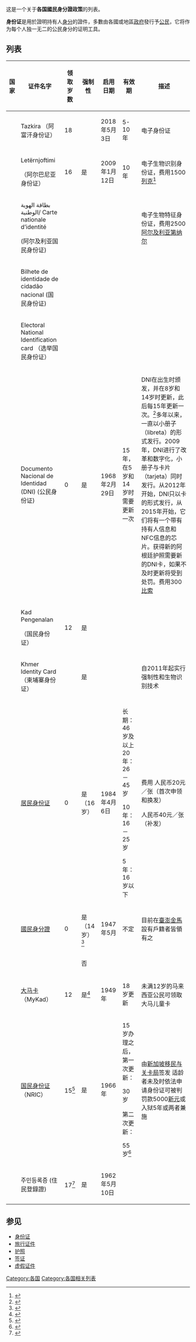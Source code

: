 {{Expand language|1=en|time=2021-01-21T02:37:46+00:00}}
这是一个关于'''各国國民身分證政策'''的列表。

'''身份证'''是用於證明持有人[[身分标识方式|身分]]的證件，多數由各國或地區[[政府|政府]]發行予[[公民|公民]]，它将作为每个人独一无二的公民身分的证明工具。

== 列表 ==
{| class="wikitable"
|+
!国家
!证件名字
!领取岁数
!强制性
!启用日期
!有效期
!描述
|-
|{{AFG}}
|Tazkira
（阿富汗身份证）
|18
|
|2018年5月3日
|5-10年
|电子身份证
|-
|{{ALB}}
|Letërnjoftimi

（阿尔巴尼亚身份证）
|16
|是
|2009年1月12日
|10年
|电子生物识别身份证，费用1500[[阿爾巴尼亞列克|列克]]<ref>{{Cite web|title=Albania: Requirements and procedures to obtain a biometric identity card, including renewal and replacement, both within and outside the country; appearance and content of the card (2015-September 2017)|url=https://www.refworld.org/docid/59d3822a4.html|accessdate=2021年1月21日|author=|date=2017年9月18日|format=|publisher=RefWorld; Immigration and Refugee Board of Canada|language=英语|archive-date=2021年1月29日|archive-url=https://web.archive.org/web/20210129020544/https://www.refworld.org/docid/59d3822a4.html|dead-url=no}}</ref>
|-
|{{DZA}}
|بطاقة الهوية الوطنية/
Carte nationale d’identité

(阿尔及利亚国民身份证)
|
|
|
|
|电子生物特征身份证，费用2500[[阿爾及利亞第納爾|阿尔及利亚第纳尔]]
|-
|{{安哥拉}}
|Bilhete de identidade de cidadão nacional
(国民身份证)
|
|
|
|
|
|-
|{{安提瓜和巴布达}}
|Electoral National Identification card
（选举国民身份证）
|
|
|
|
|
|-
|{{ARG}}
|Documento Nacional de Identidad (DNI)
(公民身份证)
|0
|是
|1968年2月29日
|15年，在5岁和14岁时需要更新一次
|DNI在出生时颁发，并在8岁和14岁时更新，此后每15年更新一次。<ref>{{cite web|url=http://www.nuevodni.gov.ar/|title=Nuevo DNI|author=Registro Nacional de las Persons, Ministerio del Interior y Transporte|access-date=28 October 2013|url-status=dead|language=es|archive-url=https://web.archive.org/web/20131013110627/http://www.nuevodni.gov.ar/|archive-date=13 October 2013}}</ref>多年以来，一直以小册子（libreta）的形式发行。2009年，DNI进行了改革和数字化，小册子与卡片（tarjeta）同时发行。从2012年开始，DNI只以卡的形式发行，从2015年开始，它们将有一个带有持有人信息和NFC信息的芯片。获得新的阿根廷护照需要新的DNI卡，如果不及时更新将受到处罚。费用300[[阿根廷比索|比索]]
|-
|{{BRN}}
|Kad Pengenalan

（国民身份证）
|12
|是
|
|
|
|-
|{{KHM}}
|Khmer Identity Card
（柬埔寨身份证）
|
|是
|
|
|自2011年起实行强制性和生物识别技术
|-
|{{PRC}}
|[[中华人民共和国居民身份证|居民身份证]]
|0
|是
（16岁）
|1984年4月6日
|长期：46岁及以上
20年：26－45岁

10年：16－25岁

5年：16岁以下
|费用
人民币20元／张（首次申领和换发）

人民币40元／张（补发）
|-
|{{ROC}}
|[[中華民國國民身分證|國民身分證]]
|0
|是
（14岁）<ref>{{Cite web|title=請領（初補換）國民身分證|url=https://www.ris.gov.tw/documents/html/2/3/5/388.html|accessdate=2021年1月21日|author=|date=|format=|publisher=中华民国内政部户政司全球资讯网|language=中文|archive-date=2021年1月29日|archive-url=https://web.archive.org/web/20210129011252/https://www.ris.gov.tw/documents/html/2/3/5/388.html|dead-url=no}}</ref>
|1947年5月
|不定
|目前在[[臺澎金馬|臺澎金馬]]設有戶籍者皆領有之
|-
|{{JPN}}
|
|
|否
|
|
|
|-
|{{MYS}}
|[[大马卡|大马卡]]
（MyKad）
|12
|是<ref>{{Cite web|title=MyKad|url=https://www.malaysia.gov.my/portal/content/30582|accessdate=2021年1月21日|author=|date=|format=|publisher=马来西亚政府 MyGovernment|language=英语|archive-date=2021年2月6日|archive-url=https://web.archive.org/web/20210206092751/https://www.malaysia.gov.my/portal/content/30582|dead-url=no}}</ref>
|1949年
|18岁更新
|未满12岁的马来西亚公民可领取大马儿童卡
|-
|{{SIN}}
|[[新加坡国民身份证|国民身份证]]
（NRIC）
|15<ref>{{Cite web|title=Register Identity Card for 15-year-olds|url=https://www.ica.gov.sg/documents/ic/registration|accessdate=2021年1月21日|author=|date=|format=|publisher=新加坡移民与关卡局 Immigration & Checkpoints Authority Singapore|language=英语|archive-date=2021年1月29日|archive-url=https://web.archive.org/web/20210129101008/https://www.ica.gov.sg/documents/ic/registration|dead-url=no}}</ref>
|是
|1966年
|15岁办理之后，
第一次更新：

30岁

第二次更新：

55岁<ref>{{Cite web|title=Re-Register Identity Card for 30/55-year-olds|url=https://www.ica.gov.sg/documents/ic/re-registration|accessdate=2021年1月21日|author=|date=|format=|publisher=新加坡移民与关卡局 Immigration & Checkpoints Authority Singapore|language=英语|archive-date=2021年1月30日|archive-url=https://web.archive.org/web/20210130011212/https://www.ica.gov.sg/documents/ic/re-registration|dead-url=no}}</ref>
|由[[移民与关卡局|新加坡移民与关卡局]]签发
适龄者未及时依法申请身份证可被判罚款5000[[新加坡元|新元]]或入狱5年或两者兼施
|-
|{{KOR}}
|주민등록증
(住民登錄證)
|17<ref>{{Cite web|title=주민등록법|url=https://law.go.kr/LSW/lsSc.do?nwYn=1&tabNo=&p1=&menuId=0&query=%EC%A3%BC%EB%AF%BC%EB%93%B1%EB%A1%9D%EB%B2%95&subMenu=1&section=#undefined|accessdate=2021年1月21日|author=|date=|format=|publisher=韩国政府|language=韩语|archive-date=2021年1月28日|archive-url=https://web.archive.org/web/20210128142818/https://law.go.kr/LSW/lsSc.do?nwYn=1&tabNo=&p1=&menuId=0&query=%EC%A3%BC%EB%AF%BC%EB%93%B1%EB%A1%9D%EB%B2%95&subMenu=1&section=#undefined|dead-url=no}}</ref>
|是
|1962年5月10日
|
|
|}

== 参见 ==
* [[身份证|身份证]]
* [[旅行证件|旅行证件]]
* [[护照|护照]]
* [[签证|签证]]
* [[虚假证件|虚假证件]]
{{身份证}}
[[Category:各国|Category:各国]]
[[Category:各国相关列表|Category:各国相关列表]]